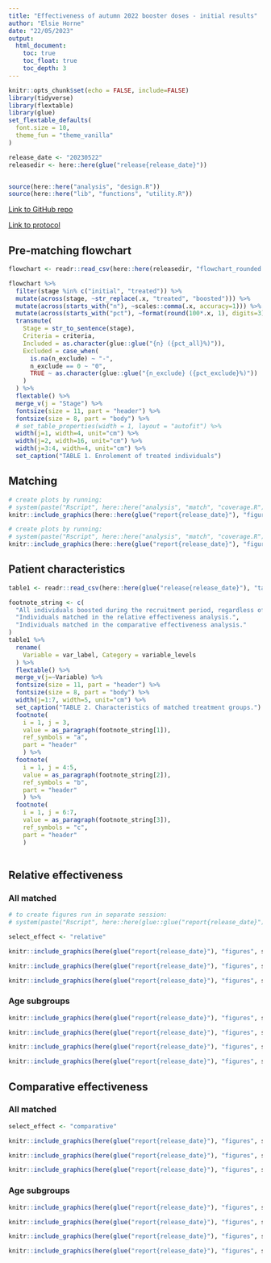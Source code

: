 ```yaml
---
title: "Effectiveness of autumn 2022 booster doses - initial results"
author: "Elsie Horne"
date: "22/05/2023"
output: 
  html_document:
    toc: true
    toc_float: true
    toc_depth: 3
---
```


```r
knitr::opts_chunk$set(echo = FALSE, include=FALSE)
library(tidyverse)
library(flextable)
library(glue)
set_flextable_defaults(
  font.size = 10,
  theme_fun = "theme_vanilla"
)

release_date <- "20230522"
releasedir <- here::here(glue("release{release_date}"))


source(here::here("analysis", "design.R"))
source(here::here("lib", "functions", "utility.R"))
```

[Link to GitHub repo](https://github.com/opensafely/booster-effectiveness-autumn-2022) 

[Link to protocol](https://docs.google.com/document/d/1Kr3a8JrasO6ho4QIB8Pg1NNRuMbRnYz1/edit#heading=h.m8u98xsm344w)

## Pre-matching flowchart

```r
flowchart <- readr::read_csv(here::here(releasedir, "flowchart_rounded.csv"))
```

```r
flowchart %>%
  filter(stage %in% c("initial", "treated")) %>%
  mutate(across(stage, ~str_replace(.x, "treated", "boosted"))) %>%
  mutate(across(starts_with("n"), ~scales::comma(.x, accuracy=1))) %>%
  mutate(across(starts_with("pct"), ~format(round(100*.x, 1), digits=3))) %>%
  transmute(
    Stage = str_to_sentence(stage),
    Criteria = criteria,
    Included = as.character(glue::glue("{n} ({pct_all}%)")),
    Excluded = case_when(
      is.na(n_exclude) ~ "-",
      n_exclude == 0 ~ "0",
      TRUE ~ as.character(glue::glue("{n_exclude} ({pct_exclude}%)"))
    )
  ) %>%
  flextable() %>%
  merge_v(j = "Stage") %>%
  fontsize(size = 11, part = "header") %>%
  fontsize(size = 8, part = "body") %>%
  # set_table_properties(width = 1, layout = "autofit") %>%
  width(j=1, width=4, unit="cm") %>%
  width(j=2, width=16, unit="cm") %>%
  width(j=3:4, width=4, unit="cm") %>%
  set_caption("TABLE 1. Enrolement of treated individuals")
```

## Matching

```r
# create plots by running:
# system(paste("Rscript", here::here("analysis", "match", "coverage.R"), "relative"))
knitr::include_graphics(here::here(glue("report{release_date}"), "figures", "relative", "coverage_count.png"))
```

```r
# create plots by running:
# system(paste("Rscript", here::here("analysis", "match", "coverage.R"), "comparative"))
knitr::include_graphics(here::here(glue("report{release_date}"), "figures", "comparative", "coverage_count.png"))
```

## Patient characteristics

```r
table1 <- readr::read_csv(here::here(glue("release{release_date}"), "table1_rounded.csv"))
```

```r
footnote_string <- c(
  "All individuals boosted during the recruitment period, regardless of matching status.",
  "Individuals matched in the relative effectiveness analysis.",
  "Individuals matched in the comparative effectiveness analysis."
)
table1 %>%
  rename(
    Variable = var_label, Category = variable_levels
  ) %>%
  flextable() %>%
  merge_v(j=~Variable) %>%
  fontsize(size = 11, part = "header") %>%
  fontsize(size = 8, part = "body") %>%
  width(j=1:7, width=5, unit="cm") %>%
  set_caption("TABLE 2. Characteristics of matched treatment groups.") %>%
  footnote(
    i = 1, j = 3,
    value = as_paragraph(footnote_string[1]),
    ref_symbols = "a",
    part = "header"
    ) %>%
  footnote(
    i = 1, j = 4:5,
    value = as_paragraph(footnote_string[2]),
    ref_symbols = "b",
    part = "header"
    ) %>%
  footnote(
    i = 1, j = 6:7,
    value = as_paragraph(footnote_string[3]),
    ref_symbols = "c",
    part = "header"
    )
  
```

## Relative effectiveness
### All matched

```r
# to create figures run in separate session:
# system(paste("Rscript", here::here(glue::glue("report{release_date}"), "figures.R"), release_date))
```

```r
select_effect <- "relative"
```

```r
knitr::include_graphics(here(glue("report{release_date}"), "figures", select_effect, glue("km_{select_effect}_all.png")))
```

```r
knitr::include_graphics(here(glue("report{release_date}"), "figures", select_effect, glue("km_{select_effect}_all_28.png")))
```


```r
knitr::include_graphics(here(glue("report{release_date}"), "figures", select_effect, glue("km_{select_effect}_all.png")))
```

### Age subgroups

```r
knitr::include_graphics(here(glue("report{release_date}"), "figures", select_effect, glue("km_{select_effect}_50-64.png")))
```

```r
knitr::include_graphics(here(glue("report{release_date}"), "figures", select_effect, glue("km_{select_effect}_65-74.png")))
```

```r
knitr::include_graphics(here(glue("report{release_date}"), "figures", select_effect, glue("km_{select_effect}_75+.png")))
```

```r
knitr::include_graphics(here(glue("report{release_date}"), "figures", select_effect, glue("cox_{select_effect}_age.png")))
```

## Comparative effectiveness
### All matched

```r
select_effect <- "comparative"
```

```r
knitr::include_graphics(here(glue("report{release_date}"), "figures", select_effect, glue("km_{select_effect}_all.png")))
```

```r
knitr::include_graphics(here(glue("report{release_date}"), "figures", select_effect, glue("km_{select_effect}_all_28.png")))
```


```r
knitr::include_graphics(here(glue("report{release_date}"), "figures", select_effect, glue("km_{select_effect}_all.png")))
```

### Age subgroups

```r
knitr::include_graphics(here(glue("report{release_date}"), "figures", select_effect, glue("km_{select_effect}_50-64.png")))
```

```r
knitr::include_graphics(here(glue("report{release_date}"), "figures", select_effect, glue("km_{select_effect}_65-74.png")))
```

```r
knitr::include_graphics(here(glue("report{release_date}"), "figures", select_effect, glue("km_{select_effect}_75+.png")))
```

```r
knitr::include_graphics(here(glue("report{release_date}"), "figures", select_effect, glue("cox_{select_effect}_age.png")))
```